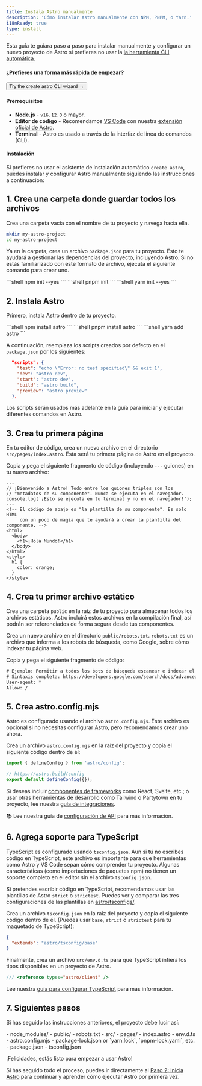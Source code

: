 ```yaml
---
title: Instala Astro manualmente
description: 'Cómo instalar Astro manualmente con NPM, PNPM, o Yarn.'
i18nReady: true
type: install
---
```


Esta guía te guíara paso a paso para instalar manualmente y configurar un nuevo proyecto de Astro si prefieres no usar la [la herramienta CLI automática](/es/install/auto/).

#### ¿Prefieres una forma más rápida de empezar?

<Button href="/es/install/auto/">Try the create astro CLI wizard →</Button>

#### Prerrequisitos

- **Node.js** - `v16.12.0` o mayor.
- **Editor de código** - Recomendamos [VS Code](https://code.visualstudio.com/) con nuestra [extensión oficial de Astro](https://marketplace.visualstudio.com/items?itemName=astro-build.astro-vscode).
- **Terminal** - Astro es usado a través de la interfaz de línea de comandos (CLI).

#### Instalación

Si prefieres no usar el asistente de instalación automático `create astro`, puedes instalar y configurar Astro manualmente siguiendo las instrucciones a continuación:

## 1. Crea una carpeta donde guardar todos los archivos

Crea una carpeta vacía con el nombre de tu proyecto y navega hacia ella.

```bash
mkdir my-astro-project
cd my-astro-project
```

Ya en la carpeta, crea un archivo `package.json` para tu proyecto. Esto te ayudará a gestionar las dependencias del proyecto, incluyendo Astro. Si no estás familiarizado con este formato de archivo, ejecuta el siguiente comando para crear uno.

<PackageManagerTabs>
  <Fragment slot="npm">
  ```shell
  npm init --yes
  ```
  </Fragment>
  <Fragment slot="pnpm">
  ```shell
  pnpm init
  ```
  </Fragment>
  <Fragment slot="yarn">
  ```shell
  yarn init --yes
  ```
  </Fragment>
</PackageManagerTabs>

## 2. Instala Astro

Primero, instala Astro dentro de tu proyecto.

<PackageManagerTabs>
  <Fragment slot="npm">
  ```shell
  npm install astro
  ```
  </Fragment>
  <Fragment slot="pnpm">
  ```shell
  pnpm install astro
  ```
  </Fragment>
  <Fragment slot="yarn">
  ```shell
  yarn add astro
  ```
  </Fragment>
</PackageManagerTabs>

A continuación, reemplaza los scripts creados por defecto en el `package.json` por los siguientes:

```json title="package.json" del={2} ins={3-6}
  "scripts": {
    "test": "echo \"Error: no test specified\" && exit 1",
    "dev": "astro dev",
    "start": "astro dev",
    "build": "astro build",
    "preview": "astro preview"
  },
```

Los scripts serán usados más adelante en la guía para iniciar y ejecutar diferentes comandos en Astro.

## 3. Crea tu primera página

En tu editor de código, crea un nuevo archivo en el directorio `src/pages/index.astro`. Esta será tu primera página de Astro en el proyecto.

Copia y pega el siguiente fragmento de código (incluyendo `---` guiones) en tu nuevo archivo:

```astro title="src/pages/index.astro"
---
// ¡Bienvenido a Astro! Todo entre los guiones triples son los
// "metadatos de su componente". Nunca se ejecuta en el navegador.
console.log('¡Esto se ejecuta en tu terminal y no en el navegador!');
---
<!-- El código de abajo es "la plantilla de su componente". Es solo HTML
     con un poco de magia que te ayudará a crear la plantilla del componente. -->
<html>
  <body>
    <h1>¡Hola Mundo!</h1>
  </body>
</html>
<style>
  h1 {
    color: orange;
  }
</style>
```

## 4. Crea tu primer archivo estático

Crea una carpeta `public` en la raíz de tu proyecto para almacenar todos los archivos estáticos. Astro incluirá estos archivos en la compilación final, así podrán ser referenciados de forma segura desde tus componentes.

Crea un nuevo archivo en el directorio `public/robots.txt`. `robots.txt` es un archivo que informa a los robots de búsqueda, como Google, sobre cómo indexar tu página web.

Copia y pega el siguiente fragmento de código:

```diff title="public/robots.txt"
# Ejemplo: Permitir a todos los bots de búsqueda escanear e indexar el sitio web.
# Sintaxis completa: https://developers.google.com/search/docs/advanced/robots/create-robots-txt
User-agent: *
Allow: /
```

## 5. Crea astro.config.mjs

Astro es configurado usando el archivo `astro.config.mjs`. Este archivo es opcional si no necesitas configurar Astro, pero recomendamos crear uno ahora.

Crea un archivo `astro.config.mjs` en la raíz del proyecto y copia el siguiente código dentro de él:

```js title="astro.config.mjs"
import { defineConfig } from 'astro/config';

// https://astro.build/config
export default defineConfig({});
```

Si deseas incluir [componentes de frameworks](/es/core-concepts/framework-components/) como React, Svelte, etc.; o usar otras herramientas de desarrollo como Tailwind o Partytown en tu proyecto, lee nuestra [guía de integraciones](/es/guides/integrations-guide/).

📚 Lee nuestra guía de [configuración de API](/es/reference/configuration-reference/) para más información.

## 6. Agrega soporte para TypeScript

TypeScript es configurado usando `tsconfig.json`. Aun si tú no escribes código en TypeScript, este archivo es importante para que herramientas como Astro y VS Code sepan cómo comprender tu proyecto. Algunas características (como importaciones de paquetes npm) no tienen un soporte completo en el editor sin el archivo `tsconfig.json`.

Si pretendes escribir código en TypeScript, recomendamos usar las plantillas de Astro `strict` o `strictest`. Puedes ver y comparar las tres configuraciones de las plantillas en [astro/tsconfigs/](https://github.com/withastro/astro/blob/main/packages/astro/tsconfigs/).

Crea un archivo `tsconfig.json` en la raíz del proyecto y copia el siguiente código dentro de él. (Puedes usar `base`, `strict` o `strictest` para tu maquetado de TypeScript):

```json title="tsconfig.json" "base"
{
  "extends": "astro/tsconfig/base"
}
```

Finalmente, crea un archivo `src/env.d.ts` para que TypeScript infiera los tipos disponibles en un proyecto de Astro.

```ts title="src/env.d.ts"
/// <reference types="astro/client" />
```

Lee nuestra [guía para configurar TypeScript](/es/guides/typescript/#configuración) para más información.

## 7. Siguientes pasos

Si has seguido las instrucciones anteriores, el proyecto debe lucir así:

<FileTree>
- node_modules/
- public/
  - robots.txt
- src/
  - pages/
    - index.astro
  - env.d.ts
- astro.config.mjs
- package-lock.json or `yarn.lock`, `pnpm-lock.yaml`, etc.
- package.json
- tsconfig.json
</FileTree>

¡Felicidades, estás listo para empezar a usar Astro!

Si has seguido todo el proceso, puedes ir directamente al [Paso 2: Inicia Astro](/es/install/auto/#2-inicia-astro-) para continuar y aprender cómo ejecutar Astro por primera vez.
